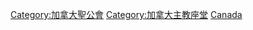 [[Category:加拿大聖公會|Category:加拿大聖公會]]
[[Category:加拿大主教座堂|Category:加拿大主教座堂]]
[[Category:北美洲聖公宗座堂|Canada]]